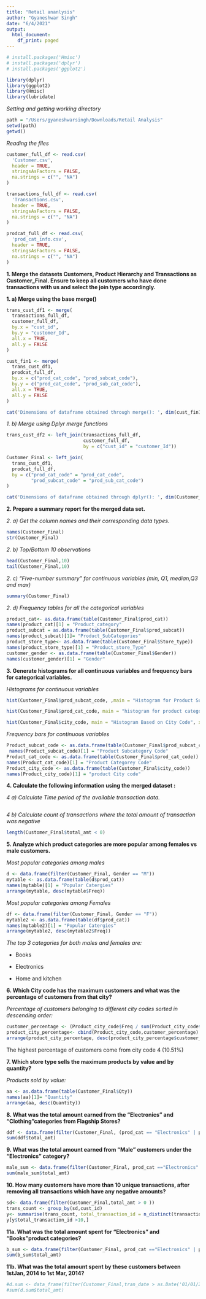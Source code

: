 ```yaml
---
title: "Retail ananlysis"
author: "Gyaneshwar Singh"
date: "6/4/2021"
output:
  html_document:
    df_print: paged
---
```


```r
# install.packages('Hmisc')
# install.packages('dplyr')
# install.packages('ggplot2')

library(dplyr)
library(ggplot2)
library(Hmisc)
library(lubridate)
```

*Setting and getting working directory*
```r
path = "/Users/gyaneshwarsingh/Downloads/Retail Analysis"
setwd(path)
getwd()
```

*Reading the files*

```r
customer_full_df <- read.csv(
  'Customer.csv',
  header = TRUE,
  stringsAsFactors = FALSE,
  na.strings = c("", "NA")
)

transactions_full_df <- read.csv(
  'Transactions.csv',
  header = TRUE,
  stringsAsFactors = FALSE,
  na.strings = c("", "NA")
)

prodcat_full_df <- read.csv(
  'prod_cat_info.csv',
  header = TRUE,
  stringsAsFactors = FALSE,
  na.strings = c("", "NA")
)

```

**1. Merge the datasets Customers, Product Hierarchy and Transactions as Customer_Final. Ensure to keep all customers who have done transactions with us and select the join type accordingly.**

**1. a) Merge using the base merge()**

```r
trans_cust_df1 <- merge(
  transactions_full_df,
  customer_full_df,
  by.x = "cust_id",
  by.y = "customer_Id",
  all.x = TRUE,
  all.y = FALSE
)

cust_fin1 <- merge(
  trans_cust_df1,
  prodcat_full_df,
  by.x = c("prod_cat_code", "prod_subcat_code"),
  by.y = c("prod_cat_code", "prod_sub_cat_code"),
  all.x = TRUE,
  all.y = FALSE
)

cat('Dimensions of dataframe obtained through merge(): ', dim(cust_fin1))
```

*1. b) Merge using Dplyr merge functions*

```r
trans_cust_df2 <- left_join(transactions_full_df,
                            customer_full_df,
                            by = c("cust_id" = "customer_Id"))

Customer_Final <- left_join(
  trans_cust_df1,
  prodcat_full_df,
  by = c("prod_cat_code" = "prod_cat_code",
         "prod_subcat_code" = "prod_sub_cat_code")
)

cat('Dimensions of dataframe obtained through dplyr(): ', dim(Customer_Final))
```

**2. Prepare a summary report for the merged data set.**

*2. a) Get the column names and their corresponding data types.*

```r
names(Customer_Final)
str(Customer_Final)
```

*2. b) Top/Bottom 10 observations*

```r
head(Customer_Final,10)
tail(Customer_Final,10)
```

*2. c) “Five-number summary” for continuous variables (min, Q1, median,Q3 and max)*

```r
summary(Customer_Final)
```

*2. d) Frequency tables for all the categorical variables*

```r
  
product_cat<- as.data.frame(table(Customer_Final$prod_cat))
names(product_cat)[1] = "Product_category"
product_subcat = as.data.frame(table(Customer_Final$prod_subcat))
names(product_subcat)[1]= "Product_SubCategories"
product_store_type<- as.data.frame(table(Customer_Final$Store_type))
names(product_store_type)[1] = "Product_store_Type"
customer_gender <- as.data.frame(table(Customer_Final$Gender))
names(customer_gender)[1] = "Gender"

```

**3. Generate histograms for all continuous variables and frequency bars for categorical variables.**

*Histograms for continuous variables*

```r
hist(Customer_Final$prod_subcat_code, ,main = "Histogram for Product Subcategories", xlab = "prodect subcategoires code", ylab = "total count", border = "blue", col = "purple",)

hist(Customer_Final$prod_cat_code, main = "histogram for product categories", xlab = "product Categories code", ylab = "total count", border = "black", col = "orange")

hist(Customer_Final$city_code, main = "Histogram Based on City Code", xlab = "City Code", ylab = "total Count", border = "black", col = "pink")
```

*Frequency bars for continuous variables*

```r
Product_subcat_code <- as.data.frame(table(Customer_Final$prod_subcat_code))
 names(Product_subcat_code)[1] = "Product Subcategory Code"
Product_cat_code <- as.data.frame(table(Customer_Final$prod_cat_code))
names(Product_cat_code)[1] = "Product Categorey Code"
Product_city_code <- as.data.frame(table(Customer_Final$city_code))
names(Product_city_code)[1] = "product City code"
```

**4. Calculate the following information using the merged dataset :**

*4 a) Calculate Time period of the available transaction data.*

```r

```

*4 b) Calculate count of transactions where the total amount of transaction was negative*

```r
length(Customer_Final$total_amt < 0)
```

**5. Analyze which product categories are more popular among females vs male customers.**

*Most popular categories among males*

```r

d <- data.frame(filter(Customer_Final, Gender == "M"))
mytable <- as.data.frame(table(d$prod_cat))
names(mytable)[1] = "Popular Catergies"
arrange(mytable, desc(mytable$Freq))

```

*Most popular categories among Females*

```r
df <- data.frame(filter(Customer_Final, Gender == "F"))
mytable2 <- as.data.frame(table(df$prod_cat))
names(mytable2)[1] = "Popular Catergies"
arrange(mytable2, desc(mytable2$Freq))


```

*The top 3 categories for both males and females are:*

* Books

* Electronics

* Home and kitchen

**6. Which City code has the maximum customers and what was the percentage of customers from that city?**

*Percentage of customers belonging to different city codes sorted in descending order:*

```r
customer_percentage <- (Product_city_code$Freq / sum(Product_city_code$Freq))*100
product_city_percentage<- cbind(Product_city_code,customer_percentage)
arrange(product_city_percentage, desc(product_city_percentage$customer_percentage))
```

The highest percentage of customers come from city code 4 (10.51%)

**7. Which store type sells the maximum products by value and by quantity?**

*Products sold by value:*

```r
aa <- as.data.frame(table(Customer_Final$Qty))
names(aa)[1]= "Quantity"
arrange(aa, desc(Quantity))
```


**8. What was the total amount earned from the "Electronics" and "Clothing"categories from Flagship Stores?**

```r
ddf <- data.frame(filter(Customer_Final, (prod_cat == "Electronics" | prod_cat == "Clothing") & Store_type == "Flagship store" ))
sum(ddf$total_amt)

```

**9. What was the total amount earned from "Male" customers under the "Electronics" category?**

```r
male_sum <- data.frame(filter(Customer_Final, prod_cat =="Electronics" & Gender =="M"))
sum(male_sum$total_amt)
```

**10. How many customers have more than 10 unique transactions, after removing all transactions which have any negative amounts?**

```r
sd<- data.frame(filter(Customer_Final,total_amt > 0 ))
trans_count <- group_by(sd,cust_id)
y<- summarise(trans_count, total_transaction_id = n_distinct(transaction_id))
y[y$total_transaction_id >10,]

```
**11a. What was the total amount spent for “Electronics” and “Books”product categories?**
```r
b_sum <- data.frame(filter(Customer_Final, prod_cat =="Electronics" | prod_cat == "Books"))
sum(b_sum$total_amt)
```

**11b. What was the total amount spent by these customers between 1stJan, 2014 to 1st Mar, 2014?**
```r
#d.sum <- data_frame(filter(Customer_Final,tran_date > as.Date('01/01/2014') & tran_date < as.Date('03/01/2014')))
#sum(d.sum$total_amt)
```


